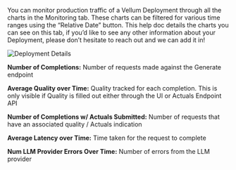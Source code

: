 You can monitor production traffic of a Vellum Deployment through
all the charts in the Monitoring tab. These charts can be filtered
for various time ranges using the “Relative Date” button. This help
doc details the charts you can see on this tab, if you’d like to see
any other information about your Deployment, please don’t hesitate to
reach out and we can add it in!

![Deployment Details](https://vellum-ai.notion.site/image/https%3A%2F%2Fs3-us-west-2.amazonaws.com%2Fsecure.notion-static.com%2F79e7e1d0-cac4-4ef6-a4b6-ce5c00302c32%2FUntitled.png?table=block&id=6ef24046-96eb-4c93-980b-9485f31b5551&spaceId=71c05e3e-272b-4acf-9889-90a304d95d06&width=2000&userId=&cache=v2)

**Number of Completions:** Number of requests made against the Generate endpoint

**Average Quality over Time:** Quality tracked for each completion. This is only visible if Quality is filled out either through the UI or Actuals Endpoint API

**Number of Completions w/ Actuals Submitted:** Number of requests that have an associated quality / Actuals indication

**Average Latency over Time:** Time taken for the request to complete

**Num LLM Provider Errors Over Time:** Number of errors from the LLM provider
